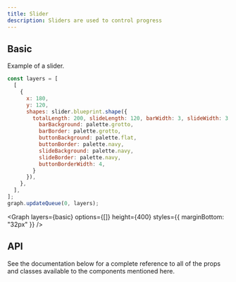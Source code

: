 ```yaml
---
title: Slider
description: Sliders are used to control progress
---
```


## Basic

Example of a slider.

```js
const layers = [
  [
    {
      x: 180,
      y: 120,
      shapes: slider.blueprint.shape({
        totalLength: 200, slideLength: 120, barWidth: 3, slideWidth: 3, radius: 6, style: {
          barBackground: palette.grotto,
          barBorder: palette.grotto,
          buttonBackground: palette.flat,
          buttonBorder: palette.navy,
          slideBackground: palette.navy,
          slideBorder: palette.navy,
          buttonBorderWidth: 4,
        }
      }),
    },
  ],
];
graph.updateQueue(0, layers);
```

<Graph layers={basic} options={[]} height={400} styles={{ marginBottom: "32px" }} />

## API

See the documentation below for a complete reference to all of the props and classes available to the components mentioned here.
